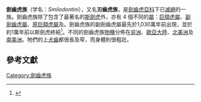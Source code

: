 {{Automatic Taxobox
| name = 劍齒虎族
|fossil_range = [[中新世|中新世]] - [[全新世|全新世]], {{Fossil range|10.3|0.01}}
| image = Smilodon californicus.jpg
| image_width = 250px
| image_caption = [[加州劍齒虎|加州劍齒虎]]的[[化石|化石]]。
|taxon = Smilodontini
|authority = [[Miklós_Kretzoi|Kretzoi]], 1929
| subdivision_ranks = [[屬|屬]]
| subdivision = 
* †[[巨頦虎屬|巨頦虎屬]] ''Megantereon''
* †[[副劍齒虎屬|副劍齒虎屬]] ''Paramachairodus''
* †[[原巨頦虎屬|原巨頦虎屬]] ''Promegantereon''
* †{{link-en|祖刃齒虎屬|Rhizosmilodon}} ''Rhizosmilodon<ref>{{cite web |title=A New Machairodont from the Palmetto Fauna (Early Pliocene) of Florida, with Comments on the Origin of the Smilodontini (Mammalia, Carnivora, Felidae) |url=http://www.plosone.org/article/info%3Adoi%2F10.1371%2Fjournal.pone.0056173 |accessdate=26 May 2014 |author=Stephen C. Wallace |author2=Richard C. Hulbert Jr. |archive-date=2014-09-02 |archive-url=https://web.archive.org/web/20140902174717/http://www.plosone.org/article/info%3Adoi%2F10.1371%2Fjournal.pone.0056173 |dead-url=no }}</ref>''
* †[[斯劍虎屬|斯劍虎屬]] ''Smilodon''

}}

'''劍齒虎族'''（学名：''Smilodontini''），又名'''刃齒虎族'''，是[[劍齒虎亞科|劍齒虎亞科]]下已[[滅絕|滅絕]]的一族。劍齒虎族除了包含了最著名的[[斯劍虎|斯劍虎]]外，亦有 4 個不同的[[屬|屬]]：[[巨頦虎屬|巨頦虎屬]]、[[副劍齒虎屬|副劍齒虎屬]]、[[原巨頦虎屬|原巨頦虎屬]]及{{link-en|祖刃齒虎屬|Rhizosmilodon}}。劍齒虎族的副劍齒虎屬最先於1,030萬年前出現，並於約1萬年前以斯劍虎終結<ref>{{Cite web |url=http://paleodb.org/cgi-bin/bridge.pl?action=checkTaxonInfo&taxon_no=92244&is_real_user=1 |title=PaleoBiology Database: ''Smilodontini'', basic info |accessdate=2019-08-23 |archive-date=2012-10-13 |archive-url=https://web.archive.org/web/20121013191518/http://paleodb.org/cgi-bin/bridge.pl?action=checkTaxonInfo&taxon_no=92244&is_real_user=1 |dead-url=no }}</ref>。不同的劍齒虎族[[物種|物種]]分佈在[[非洲|非洲]]、[[歐亞大陸|歐亞大陸]]、[[北美洲|北美洲]]及[[南美洲|南美洲]]。牠們的上[[犬齒|犬齒]]都很長及窄，而身體則很粗壯。

==參考文獻==
{{reflist}}
{{劍齒虎亞科}}
{{已滅絕貓科}}
{{paleo-stub}}
{{Taxonbar|from=Q2262856}}

[[Category:劍齒虎族|Category:劍齒虎族]]